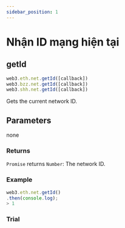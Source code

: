 ```yaml
---
sidebar_position: 1
---
```


# Nhận ID mạng hiện tại

## getId
```javascript
web3.eth.net.getId([callback])
web3.bzz.net.getId([callback])
web3.shh.net.getId([callback])
```
Gets the current network ID.
## Parameters
none
### Returns
`Promise` returns `Number`: The network ID.
### Example
```javascript
web3.eth.net.getId()
.then(console.log);
> 1
```
### Trial
<GetId />